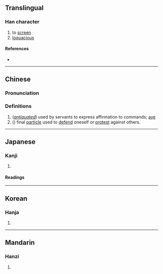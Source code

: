 {{character info/new}}
==Translingual==

===Han character===
{{Han char|rn=30|rad=口|as=11|sn=14|four=|canj=RITF|ids=⿰口庶}}

# to [[screen]]
# [[loquacious]]

====References====
* {{Han ref|kx=0204.240|dkj=04151|dj=0427.040|hdz=10678.060|uh=55FB|ud=22011}}

----

==Chinese==

===Pronunciation===
{{zh-pron
|m=zhē
|c=ze1
|mc=y
|oc=y
|ma=y
|cat=v,n
}}
===Definitions===
# (''[[antiquated]]'') used by servants to express affirmation to commands; [[aye]]
#(''{{w|Cantonese}}'') final [[particle]] used to [[defend]] oneself or [[protest]] against others.
----

==Japanese==

===Kanji===
{{ja-kanji|grade=|rs=口11}}

# {{rfdef|ja|sort=口11}}

====Readings====
{{ja-readings
|goon=しゃ
|kanon=しゃ
|kanyoon=しょ
|kun=さえぎ-る}}

----

==Korean==

===Hanja===
{{ko-hanja|hangeul=차|rv=cha|mr=ch'a}}

# {{rfdef|ko|sort=口11}}

----

==Mandarin==

===Hanzi===
{{cmn-hanzi|pin=[[zhē]] ([[zhe1]])|wg=che<sup>1</sup>}}

# {{rfdef|cmn|sort=口11}}